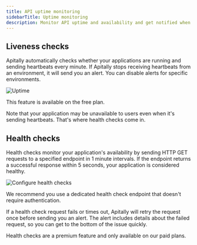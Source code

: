 ```yaml
---
title: API uptime monitoring
sidebarTitle: Uptime monitoring
description: Monitor API uptime and availability and get notified when there are problems.
---
```


## Liveness checks

Apitally automatically checks whether your applications are running and sending heartbeats every minute.
If Apitally stops receiving heartbeats from an environment, it will send you an alert. You can disable alerts for specific environments.

<Card>
  <div style={{ margin: "-1.5rem" }}>
    <img src="https://assets.apitally.io/docs/uptime-2.webp" alt="Uptime" />
  </div>
</Card>

This feature is available on the free plan.

Note that your application may be unavailable to users even when it's sending heartbeats.
That's where health checks come in.

## Health checks

Health checks monitor your application's availability by sending HTTP GET requests to a specified endpoint in 1 minute intervals.
If the endpoint returns a successful response within 5 seconds, your application is considered healthy.

<Card>
  <div style={{ margin: "-1.5rem" }}>
    <img src="https://assets.apitally.io/docs/configure-health-checks.webp" alt="Configure health checks" />
  </div>
</Card>

<Tip>We recommend you use a dedicated health check endpoint that doesn't require authentication.</Tip>

If a health check request fails or times out, Apitally will retry the request once before sending you an alert.
The alert includes details about the failed request, so you can get to the bottom of the issue quickly.

Health checks are a premium feature and only available on our paid plans.
